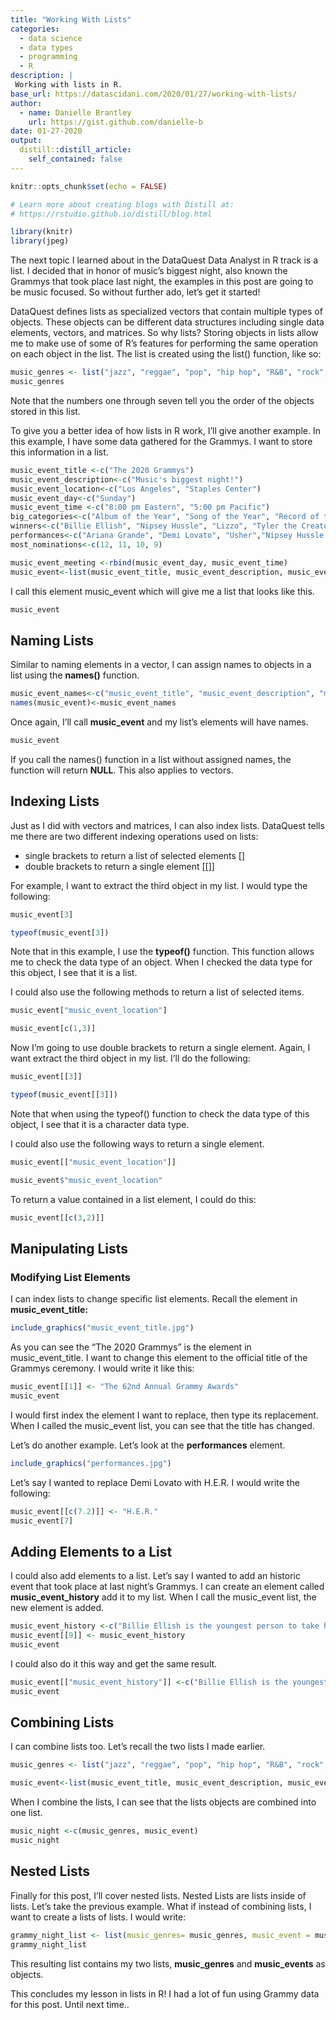 ```yaml
---
title: "Working With Lists"
categories:
  - data science 
  - data types
  - programming
  - R
description: |
 Working with lists in R.
base_url: https://datascidani.com/2020/01/27/working-with-lists/
author:
  - name: Danielle Brantley
    url: https://gist.github.com/danielle-b
date: 01-27-2020
output:
  distill::distill_article:
    self_contained: false
---
```

<style>
    pre code {
      white-space: pre-wrap;
    }
</style>

```r
knitr::opts_chunk$set(echo = FALSE)

# Learn more about creating blogs with Distill at:
# https://rstudio.github.io/distill/blog.html

```

```r
library(knitr)
library(jpeg)
```

The next topic I learned about in the DataQuest Data Analyst in R track is a list. I decided that in honor of music’s biggest night, also known the Grammys that took place last night, the examples in this post are going to be music focused. So without further ado, let’s get it started!

DataQuest defines lists as specialized vectors that contain multiple types of objects. These objects can be different data structures including single data elements, vectors, and matrices. So why lists? Storing objects in lists allow me to make use of some of R’s features for performing the same operation on each object in the list. The list is created using the list() function, like so:

```r
music_genres <- list("jazz", "reggae", "pop", "hip hop", "R&B", "rock", "country")
music_genres
```

Note that the numbers one through seven tell you the order of the objects stored in this list.

To give you a better idea of how lists in R work, I’ll give another example. In this example, I have some data gathered for the Grammys. I want to store this information in a list.

```r
music_event_title <-c("The 2020 Grammys")
music_event_description<-c("Music's biggest night!")
music_event_location<-c("Los Angeles", "Staples Center")
music_event_day<-c("Sunday")
music_event_time <-c("8:00 pm Eastern", "5:00 pm Pacific")
big_categories<-c("Album of the Year", "Song of the Year", "Record of the Year", "Best New Artist")
winners<-c("Billie Ellish", "Nipsey Hussle", "Lizzo", "Tyler the Creator", "Beyonce", "PJ Morton")
performances<-c("Ariana Grande", "Demi Lovato", "Usher","Nipsey Hussle Tribute", "Gary Clark Jr", "Nas", "Lil Nas X" )
most_nominations<-c(12, 11, 10, 9)

music_event_meeting <-rbind(music_event_day, music_event_time)
music_event<-list(music_event_title, music_event_description, music_event_location, music_event_meeting, big_categories, winners, performances, most_nominations)
```

I call this element music_event which will give me a list that looks like this.

```r
music_event
```

## Naming Lists

Similar to naming elements in a vector, I can assign names to objects in a list using the **names()** function.

```r
music_event_names<-c("music_event_title", "music_event_description", "music_event_location", "music_event_meeting", "big_categories", "winners", "performances", "most_nominations")
names(music_event)<-music_event_names
```

Once again, I’ll call **music_event** and my list’s elements will have names.

```r
music_event
```

If you call the names() function in a list without assigned names, the function will return **NULL**. This also applies to vectors.

## Indexing Lists
 Just as I did with vectors and matrices, I can also index lists. DataQuest tells me there are two different indexing operations used on lists:

- single brackets to return a list of selected elements []
- double brackets to return a single element [[]]

For example, I want to extract the third object in my list. I would type the following:

```r
music_event[3]
```

```r
typeof(music_event[3])
```

Note that in this example, I use the **typeof()** function. This function allows me to check the data type of an object. When I checked the data type for this object, I see that it is a list.

I could also use the following methods to return a list of selected items.

```r
music_event["music_event_location"]
```

```r
music_event[c(1,3)]
```

Now I’m going to use double brackets to return a single element. Again, I want extract the third object in my list. I’ll do the following:

```r
music_event[[3]]
```

```r
typeof(music_event[[3]])
```

Note that when using the typeof() function to check the data type of this object, I see that it is a character data type.

I could also use the following ways to return a single element.

```r
music_event[["music_event_location"]]
```

```r
music_event$"music_event_location"
```

To return a value contained in a list element, I could do this:

```r
music_event[[c(3,2)]]
```

## Manipulating Lists

### Modifying List Elements

I can index lists to change specific list elements. Recall the element in **music_event_title:**

```r
include_graphics("music_event_title.jpg")
```

As you can see the “The 2020 Grammys” is the element in music_event_title. I want to change this element to the official title of the Grammys ceremony. I would write it like this:

```r
music_event[[1]] <- "The 62nd Annual Grammy Awards"
music_event
```

I would first index the element I want to replace, then type its replacement. When I called the music_event list, you can see that the title has changed.

Let’s do another example. Let’s look at the **performances** element.

```r
include_graphics("performances.jpg")
```

Let’s say I wanted to replace Demi Lovato with H.E.R. I would write the following:

```r
music_event[[c(7.2)]] <- "H.E.R."
music_event[7]
```

## Adding Elements to a List

I could also add elements to a list. Let’s say I wanted to add an historic event that took place at last night’s Grammys. I can create an element called **music_event_history** add it to my list. When I call the music_event list, the new element is added.

```r
music_event_history <-c("Billie Ellish is the youngest person to take home awards in each of the four major categories.")
music_event[[9]] <- music_event_history
music_event
```

I could also do it this way and get the same result.

```r
music_event[["music_event_history"]] <-c("Billie Ellish is the youngest person to take home awards in each of the four major categories.")
music_event
```

## Combining Lists

I can combine lists too. Let’s recall the two lists I made earlier.

```r
music_genres <- list("jazz", "reggae", "pop", "hip hop", "R&B", "rock", "country")

music_event<-list(music_event_title, music_event_description, music_event_location, music_event_meeting, big_categories, winners, performances, most_nominations)
```

When I combine the lists, I can see that the lists objects are combined into one list.

```r
music_night <-c(music_genres, music_event)
music_night
```

## Nested Lists

Finally for this post, I’ll cover nested lists. Nested Lists are lists inside of lists. Let’s take the previous example. What if instead of combining lists, I want to create a lists of lists. I would write:

```r
grammy_night_list <- list(music_genres= music_genres, music_event = music_event)
grammy_night_list
```

This resulting list contains my two lists, **music_genres** and **music_events** as objects.

This concludes my lesson in lists in R! I had a lot of fun using Grammy data for this post. Until next time..